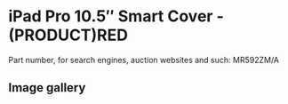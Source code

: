 # iPad Pro 10.5″ Smart Cover - (PRODUCT)RED

Part number, for search engines, auction websites and such: MR592ZM/A

## Image gallery

<div style={{ width: "768px" }}>
  <GalleryComponent
    images={[
      {
        original: "/everysource/MR592",
        thumbnail: "/everypreview/MR592",
      },
      {
        original: "/everysource/MR592_AV1_GOLD",
        thumbnail: "/everypreview/MR592_AV1_GOLD",
      },
      {
        original: "/everysource/MR592_AV1_ROSEGOLD",
        thumbnail: "/everypreview/MR592_AV1_ROSEGOLD",
      },
      {
        original: "/everysource/MR592_AV1_SILVER",
        thumbnail: "/everypreview/MR592_AV1_SILVER",
      },
      {
        original: "/everysource/MR592_AV1_SPACE_GRAY",
        thumbnail: "/everypreview/MR592_AV1_SPACE_GRAY",
      },
      {
        original: "/everysource/MR592_AV2",
        thumbnail: "/everypreview/MR592_AV2",
      },
      {
        original: "/everysource/MR592_AV3",
        thumbnail: "/everypreview/MR592_AV3",
      }
    ]}
  />
</div>